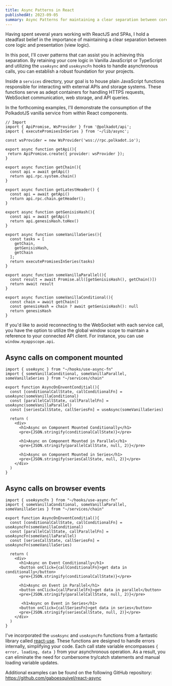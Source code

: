 ```yaml
---
title: Async Patterns in React
publishedAt: 2023-09-05
summary: Async Patterns for maintaining a clear separation between core logic and presentation.
---
```


Having spent several years working with ReactJS and SPAs, I hold a steadfast belief in the importance of maintaining a clear separation between core logic and presentation (view logic). 

In this post, I'll cover patterns that can assist you in achieving this separation. By retaining your core logic in Vanilla JavaScript or TypeScript and utilizing the `useAsync` and `useAsyncFn` hooks to handle asynchronous calls, you can establish a robust foundation for your projects. 

Inside a `services` directory, your goal is to house plain JavaScript functions responsible for interacting with external APIs and storage systems. These functions serve as adept containers for handling HTTPS requests, WebSocket communication, web storage, and API queries. 

In the forthcoming examples, I'll demonstrate the consumption of the PolkadotJS vanilla service from within React components.

```tsx
// Import
import { ApiPromise, WsProvider } from '@polkadot/api';
import { executePromisesInSeries } from '~/lib/async';

const wsProvider = new WsProvider('wss://rpc.polkadot.io');

export async function getApi(){
 return ApiPromise.create({ provider: wsProvider });
}

export async function getChain(){
  const api = await getApi()
  return api.rpc.system.chain()
}

export async function getLatestHeader() {
  const api = await getApi()
  return api.rpc.chain.getHeader();
}

export async function getGenisisHash(){
  const api = await getApi()
  return api.genesisHash.toHex()
}

export async function someVanillaSeries(){
  const tasks = [
    getChain, 
    getGenisisHash, 
    getChain
  ];
  return executePromisesInSeries(tasks)
}

export async function someVanillaParallel(){
  const result = await Promise.all([getGenisisHash(), getChain()])
  return await result
}

export async function someVanillaConditional(){
  const chain = await getChain()
  const genesisHash = chain ? await getGenisisHash(): null
  return genesisHash
}
```

If you'd like to avoid reconnecting to the WebSocket with each service call, you have the option to utilize the global window scope to maintain a reference to your connected API client. For instance, you can use `window.myappscope.api`.

## Async calls on component mounted

```tsx
import { useAsync } from "~/hooks/use-async-fn"
import { someVanillaConditional, someVanillaParallel, someVanillaSeries } from "~/services/chain"

export function AsyncOnEnventConditial(){
  const [conditionalCallState, callConditionalFn] = useAsync(someVanillaConditional)
  const [parallelCallState, callParallelFn] = useAsync(someVanillaParallel)
  const [seriesCallState, callSeriesFn] = useAsync(someVanillaSeries)
  
  return (
    <div>
      <h1>Async on Component Mounted Conditionally</h1>
      <pre>{JSON.stringify(conditionalCallState)}</pre>

      <h1>Async on Component Mounted in Parallel</h1>
      <pre>{JSON.stringify(parallelCallState, null, 2)}</pre>

      <h1>Async on Component Mounted in Series</h1>
      <pre>{JSON.stringify(seriesCallState, null, 2)}</pre>
    </div>
  )
}
```


## Async calls on browser events

```tsx
import { useAsyncFn } from "~/hooks/use-async-fn"
import { someVanillaConditional, someVanillaParallel, someVanillaSeries } from "~/services/chain"

export function AsyncOnEnventConditial(){
  const [conditionalCallState, callConditionalFn] = useAsyncFn(someVanillaConditional)
  const [parallelCallState, callParallelFn] = useAsyncFn(someVanillaParallel)
  const [seriesCallState, callSeriesFn] = useAsyncFn(someVanillaSeries)
  
  return (
    <div>
      <h1>Async on Event Conditionally</h1>
      <button onClick={callConditionalFn}>get data in conditionally</button>
      <pre>{JSON.stringify(conditionalCallState)}</pre>

      <h1>Async on Event in Parallel</h1>
      <button onClick={callParallelFn}>get data in parallel</button>
      <pre>{JSON.stringify(parallelCallState, null, 2)}</pre>

       <h1>Async on Event in Series</h1>
      <button onClick={callSeriesFn}>get data in series</button>
      <pre>{JSON.stringify(seriesCallState, null, 2)}</pre>
    </div>
  )
}
```

I've incorporated the `useAsync` and `useAsyncFn` functions from a fantastic library called <a href="https://github.com/streamich/react-use" target="_blank">react-use</a>. These functions are designed to handle errors internally, simplifying your code. Each call state variable encompasses `{ error, loading, data }` from your asynchronous operation. As a result, you can eliminate the need for cumbersome try/catch statements and manual loading variable updates. 

Additional examples can be found on the following GitHub repository: https://github.com/gaboesquivel/react-async